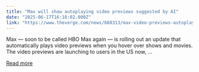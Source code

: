 ```yaml
---
title: "Max will show autoplaying video previews suggested by AI"
date: "2025-06-17T16:18:02.000Z"
link: "https://www.theverge.com/news/688313/max-video-previews-autoplay-update"
---
```


Max — soon to be called HBO Max again — is rolling out an update that automatically plays video previews when you hover over shows and movies. The video previews are launching to users in the US now, ...

[Read more](https://www.theverge.com/news/688313/max-video-previews-autoplay-update)
